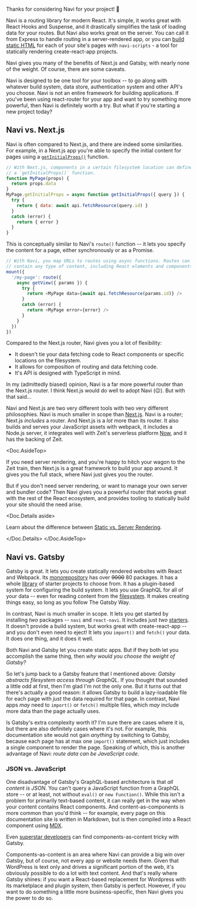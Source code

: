 
Thanks for considering Navi for your project! 🙌

Navi is a routing library for modern React. It's simple, it works great with React Hooks and Suspense, and it drastically simplifies the task of loading data for your routes. But Navi also works great on the server. You can call it from Express to handle routing in a server-rendered app, or you can [build static HTML](../guides/static-rendering/) for each of your site's pages with `navi-scripts` - a tool for statically rendering create-react-app projects.

Navi gives you many of the benefits of Next.js and Gatsby, with nearly none of the weight. Of course, there are some caveats.

Navi is designed to be one tool for your toolbox -- to go along with whatever build system, data store, authentication system and other API's you choose. Navi is not an entire framework for building applications. If you've been using react-router for your app and want to try something more powerful, then Navi is definitely worth a try. But what if you're starting a new project today?


## Navi vs. Next.js

Navi is often compared to Next.js, and there are indeed some similarities. 
For example, in a Next.js app you're able to specify the initial content for pages using a [`getInitialProps()`](https://nextjs.org/docs/#fetching-data-and-component-lifecycle) function.

```js
// With Next.js, components in a certain filesystem location can define
// a `getInitialProps()` function.
function MyPage(props) {
  return props.data
}
MyPage.getInitialProps = async function getInitialProps({ query }) {
  try {
    return { data: await api.fetchResource(query.id) }
  }
  catch (error) {
    return { error }
  }
}
```

This is conceptually similar to Navi's `route()` function -- it lets you specify the content for a page, either synchronously or as a Promise.

```js
// With Navi, you map URLs to routes using async functions. Routes can
// contain any type of content, including React elements and components.
mount({
  '/my-page': route({
    async getView({ params }) {
      try {
        return <MyPage data={await api.fetchResource(params.id)} />
      }
      catch (error) {
        return <MyPage error={error} />
      }
    }
  })
})
```

Compared to the Next.js router, Navi gives you a lot of flexibility:

- It doesn't tie your data fetching code to React components or specific locations on the filesystem.
- It allows for composition of routing and data fetching code.
- It's API is designed with TypeScript in mind.

In my (admittedly biased) opinion, Navi is a far more powerful router than the Next.js router. I think Next.js would do well to adopt Navi (😉). But with that said...

Navi and Next.js are two very different tools with two very different philosophies. Navi is much smaller in scope than [Next.js](https://nextjs.org/). Navi is a router; Next.js *includes* a router. And Next.js is a *lot* more than its router. It also builds and serves your JavaScript assets with webpack, it includes a Node.js server, it integrates well with Zeit's serverless platform [Now](https://zeit.co/now), and it has the backing of Zeit.

<Doc.AsideTop>

If you need server rendering, and you're happy to hitch your wagon to the Zeit train, then Next.js is a great framework to build your app around. It gives you the full stack, where Navi just gives you the router.

But if you don't need server rendering, or want to manage your own server and bundler code? Then Navi gives you a powerful router that works great with the rest of the React ecosystem, and provides tooling to statically build your site should the need arise.

<Doc.Details aside>

Learn about the difference between [Static vs. Server Rendering](https://frontarm.com/james-k-nelson/static-vs-server-rendering/).

</Doc.Details>
</Doc.AsideTop>


## Navi vs. Gatsby

Gatsby is great. It lets you create statically rendered websites with React and Webpack. Its [monorepository](https://github.com/gatsbyjs/gatsby/tree/d2691a8b6b5c35ea29ca2a946885fd51ad3dd6b5/packages) has over ~~9000~~ 80 packages. It has a whole [library](https://www.gatsbyjs.org/starters/?v=2) of starter projects to choose from. It has a plugin-based system for configuring the build system. It lets you use GraphQL for all of your data -- even for reading content from the [filesystem](https://github.com/gatsbyjs/gatsby/tree/master/packages/gatsby-source-filesystem). It makes creating things easy, so long as you follow The Gatsby Way.

In contrast, Navi is much smaller in scope. It lets you get started by installing *two* packages -- `navi` and `react-navi`. It includes just *two* [starters](../create-react-navi-app). It doesn't provide a build system, but works great with create-react-app -- and you don't even need to eject! It lets you `import()` and `fetch()` your data. It does one thing, and it does it well.

Both Navi and Gatsby let you create static apps. But if they both let you accomplish the same thing, then *why would you choose the weight of Gatsby?*

So let's jump back to a Gatsby feature that I mentioned above: *Gatsby abstracts filesystem access through GraphQL*. If you thought that sounded a little odd at first, then I'm glad I'm not the only one. But it turns out that there's actually a good reason: it allows Gatsby to build a lazy-loadable file for each page with *just* the data required for that page. In contrast, Navi apps *may* need to `import()` or `fetch()` multiple files, which *may* include more data than the page actually uses.

Is Gatsby's extra complexity worth it? I'm sure there are cases where it is, but there are also definitely cases where it's not. For example, this documentation site would not gain *anything* by switching to Gatsby, because each page has at max one `import()` statement, which just includes a single component to render the page. Speaking of which, this is another advantage of Navi: *route data can be JavaScript code*.

### JSON vs. JavaScript

One disadvantage of Gatsby's GraphQL-based architecture is that *all content is JSON*. You can't query a JavaScript function from a GraphQL store -- or at least, not without `eval()` or `new Function()`. While this isn't a problem for primarily text-based content, it can really get in the way when your content contains React components. And content-as-components is more common than you'd think -- for example, every page on this documentation site is written in Markdown, but is then compiled into a React component using [MDX](https://mdxjs.com).

Even [superstar developers](https://twitter.com/dan_abramov/status/1073388715177897989) can find components-as-content tricky with Gatsby.

Components-as-content is an area where Navi can provide a big win over Gatsby, but of course, not every app or website needs them. Given that WordPress is text only and drives a significant portion of the web, it's obviously possible to do a lot with text content. And that's really where Gatsby shines: if you want a React-based replacement for Wordpress with its marketplace and plugin system, then Gatsby is perfect. However, if you want to do something a little more business-specific, then Navi gives you the power to do so.

